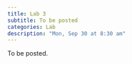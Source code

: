 ```yaml
---
title: Lab 3
subtitle: To be posted
categories: Lab
description: "Mon, Sep 30 at 8:30 am"
---
```


To be posted.
